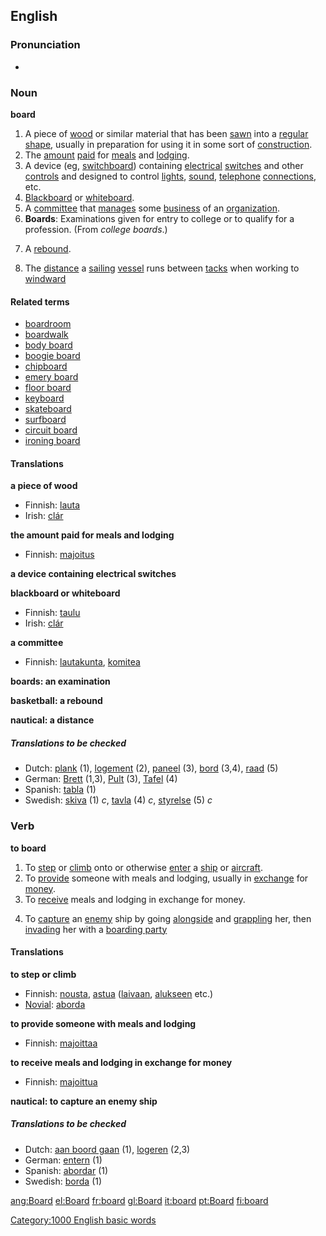==English==

{{rank|opposite|vast|isn\'t|974|board|associated|worse|safe}}

===Pronunciation===
*{{audio|en-us-board.ogg|Audio US}}

===Noun===
'''board'''

# A piece of [[wood]] or similar material that has been [[sawn]] into a [[regular]] [[shape]], usually in preparation for using it in some sort of [[construction]].
# The [[amount]] [[paid]] for [[meal]]s and [[lodging]].
# A device (eg, [[switchboard]]) containing [[electrical]] [[switch]]es and other [[control]]s and designed to control [[light]]s, [[sound]], [[telephone]] [[connection]]s, etc.
# [[Blackboard]] or [[whiteboard]].
# A [[committee]] that [[manage]]s some [[business]] of an [[organization]].
# '''Boards''': Examinations given for entry to college or to qualify for a profession.  (From ''college boards''.)
# {{cattag2|Basketball|Colloquial}} A [[rebound]].
# {{nautical}} The [[distance]] a [[sailing]] [[vessel]] runs between [[tack]]s when working to [[windward]]

====Related terms====
*[[boardroom]]
*[[boardwalk]]
*[[body board]]<!-- maybe also hyphenated and/or 1-word versions -->
*[[boogie board]]<!-- maybe also hyphenated and/or 1-word versions -->
*[[chipboard]]
*[[emery board]]
*[[floor board]]<!-- maybe also hyphenated and/or 1-word versions -->
*[[keyboard]]
*[[skateboard]]
*[[surfboard]]
*[[circuit board]]
*[[ironing board]]

====Translations====
'''a piece of wood'''
{{top}}
*Finnish: [[lauta]]
*Irish: [[clár]]
{{bottom}}

'''the amount paid for meals and lodging'''
{{top}}
*Finnish: [[majoitus]]
{{bottom}}

'''a device containing electrical switches'''
{{top}}
{{bottom}}

'''blackboard or whiteboard'''
{{top}}
*Finnish: [[taulu]]
*Irish: [[clár]]
{{bottom}}

'''a committee'''
{{top}}
*Finnish: [[lautakunta]], [[komitea]]
{{bottom}}

'''boards: an examination'''
{{top}}
{{bottom}}

'''basketball: a rebound'''
{{top}}
{{bottom}}

'''nautical: a distance'''
{{top}}
{{bottom}}

=====Translations to be checked=====
{{checktrans}}
*Dutch: [[plank]] {{f}} (1), [[logement]] {{n}} (2), [[paneel]] {{n}}    (3), [[bord]] {{n}} (3,4), [[raad]] {{m}} (5)
*German: [[Brett]] {{n}} (1,3), [[Pult]] {{n}} (3), [[Tafel]] {{f}} (4)
*Spanish: [[tabla]] (1)
*Swedish: [[skiva]] (1) ''c'', [[tavla]] (4) ''c'', [[styrelse]] (5) ''c''

===Verb===
'''to board'''

# To [[step]] or [[climb]] onto or otherwise [[enter]] a [[ship]] or [[aircraft]].
# To [[provide]] someone with meals and lodging, usually in [[exchange]] for [[money]].
# To [[receive]] meals and lodging in exchange for money.
#{{nautical}} To [[capture]] an [[enemy]] ship by going [[alongside]] and [[grappling]] her, then [[invading]] her with a [[boarding party]]

====Translations====
'''to step or climb'''
{{top}}
*Finnish: [[nousta]], [[astua]] ([[laiva]]an, [[alus|alukseen]] etc.)
*[[Novial]]: [[aborda]]
{{bottom}}

'''to provide someone with meals and lodging'''
{{top}}
*Finnish: [[majoittaa]]
{{bottom}}

'''to receive meals and lodging in exchange for money'''
{{top}}
*Finnish: [[majoittua]]
{{bottom}}

'''nautical: to capture an enemy ship'''
{{top}}
{{bottom}}

=====Translations to be checked=====
{{checktrans}}
*Dutch: [[aan boord gaan]] (1), [[logeren]] (2,3)
*German: [[entern]] (1)
*Spanish: [[abordar]] (1)
*Swedish: [[borda]] (1)

[[Category:1000 English basic words]]
[[ang:Board]]
[[el:Board]]
[[fr:board]]
[[gl:Board]]
[[it:board]]
[[pt:Board]]
[[fi:board]]